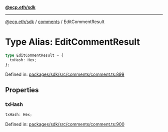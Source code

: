 [**@ecp.eth/sdk**](../../index.mdx)

***

[@ecp.eth/sdk](/sdk-reference/index.mdx) / [comments](/sdk-reference/comments/index.mdx) / EditCommentResult

# Type Alias: EditCommentResult

```ts
type EditCommentResult = {
  txHash: Hex;
};
```

Defined in: [packages/sdk/src/comments/comment.ts:899](https://github.com/ecp-eth/comments-monorepo/blob/main/packages/sdk/src/comments/comment.ts#L899)

## Properties

### txHash

```ts
txHash: Hex;
```

Defined in: [packages/sdk/src/comments/comment.ts:900](https://github.com/ecp-eth/comments-monorepo/blob/main/packages/sdk/src/comments/comment.ts#L900)
